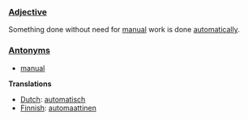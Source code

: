 ===[[Adjective]]===

Something done without need for [[manual]] work is done [[automatic]]ally.

===[[Antonym]]s===

*[[manual]]

'''Translations'''
*[[Dutch]]: [[automatisch]]
*[[Finnish]]: [[automaattinen]]